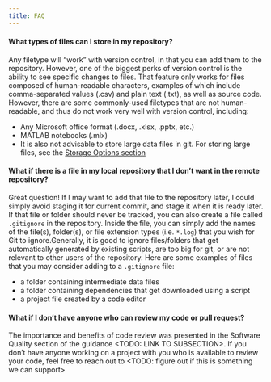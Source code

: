 ```yaml
---
title: FAQ
---
```

#### What types of files can I store in my repository?
Any filetype will “work” with version control, in that you can add them to the repository. However, one of the biggest perks of version control is the ability to see specific changes to files.
That feature only works for files composed of human-readable characters, examples of which include comma-separated values (.csv) and plain text (.txt), as well as source code.
However, there are some commonly-used filetypes that are not human-readable, and thus do not work very well with version control, including:

* Any Microsoft office format (.docx, .xlsx, .pptx, etc.)
* MATLAB notebooks (.mlx)
* It is also not advisable to store large data files in git.
For storing large files, see the [Storage Options section](../data-management/storage-options.qmd)

#### What if there is a file in my local repository that I don’t want in the remote repository?
Great question!
If I may want to add that file to the repository later, I could simply avoid staging it for current commit, and stage it when it is ready later.
If that file or folder should never be tracked, you can also create a file called `.gitignore` in the repository.
Inside the file, you can simply add the names of the file(s), folder(s), or file extension types (i.e. `*.log`) that you wish for Git to ignore.Generally, it is good to ignore files/folders that get automatically generated by existing scripts, are too big for git, or are not relevant to other users of the repository.  Here are some examples of files that you may consider adding to a `.gitignore` file:

* a folder containing intermediate data files
* a folder containing dependencies that get downloaded using a script
* a project file created by a code editor


#### What if I don’t have anyone who can review my code or pull request?
The importance and benefits of code review was presented in the Software Quality section of the guidance <TODO: LINK TO SUBSECTION>.
If you don’t have anyone working on a project with you who is available to review your code, feel free to reach out to <TODO: figure out if this is something we can support>